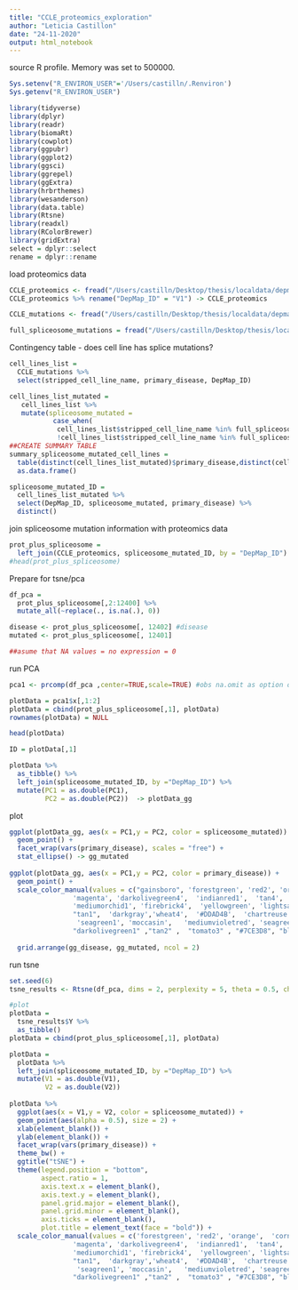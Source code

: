 ```yaml
---
title: "CCLE_proteomics_exploration"
author: "Leticia Castillon"
date: "24-11-2020"
output: html_notebook
---
```


source R profile. Memory was set to 500000.
```r
Sys.setenv("R_ENVIRON_USER"='/Users/castilln/.Renviron')
Sys.getenv("R_ENVIRON_USER")

```
```r
library(tidyverse)
library(dplyr)
library(readr)
library(biomaRt)
library(cowplot)
library(ggpubr)
library(ggplot2)
library(ggsci)
library(ggrepel)
library(ggExtra)
library(hrbrthemes)
library(wesanderson)
library(data.table)
library(Rtsne)
library(readxl)
library(RColorBrewer)
library(gridExtra)
select = dplyr::select
rename = dplyr::rename
```

load proteomics data
```r
CCLE_proteomics <- fread("/Users/castilln/Desktop/thesis/localdata/depmap/proteomics/Proteomics.csv", header = TRUE) 
CCLE_proteomics %>% rename("DepMap_ID" = "V1") -> CCLE_proteomics

CCLE_mutations <- fread("/Users/castilln/Desktop/thesis/localdata/depmap/CCLE_info", header = TRUE) #mutations and sample info 

full_spliceosome_mutations = fread("/Users/castilln/Desktop/thesis/localdata/depmap/mutations_spliceosome.csv")
```


Contingency table - does cell line has splice mutations? 
```r
cell_lines_list = 
  CCLE_mutations %>% 
  select(stripped_cell_line_name, primary_disease, DepMap_ID) 

cell_lines_list_mutated = 
   cell_lines_list %>% 
   mutate(spliceosome_mutated = 
           case_when(
            cell_lines_list$stripped_cell_line_name %in% full_spliceosome_mutations$stripped_cell_line_name ~ "YES",
            !cell_lines_list$stripped_cell_line_name %in% full_spliceosome_mutations$stripped_cell_line_name ~ "NO")) 
##CREATE SUMMARY TABLE
summary_spliceosome_mutated_cell_lines = 
  table(distinct(cell_lines_list_mutated)$primary_disease,distinct(cell_lines_list_mutated)$spliceosome_mutated) %>% 
  as.data.frame() 

spliceosome_mutated_ID = 
  cell_lines_list_mutated %>% 
  select(DepMap_ID, spliceosome_mutated, primary_disease) %>% 
  distinct()  
```

join spliceosome mutation information with proteomics data
```r
prot_plus_spliceosome = 
  left_join(CCLE_proteomics, spliceosome_mutated_ID, by = "DepMap_ID")  #join spliceosome and disease data
#head(prot_plus_spliceosome)


```
Prepare for tsne/pca
```r
df_pca = 
  prot_plus_spliceosome[,2:12400] %>% 
  mutate_all(~replace(., is.na(.), 0)) 

disease <- prot_plus_spliceosome[, 12402] #disease
mutated <- prot_plus_spliceosome[, 12401]

##asume that NA values = no expression = 0 

```

run PCA
```r
pca1 <- prcomp(df_pca ,center=TRUE,scale=TRUE) #obs na.omit as option of prcomp does not work unless you use the formula setting

plotData = pca1$x[,1:2]
plotData = cbind(prot_plus_spliceosome[,1], plotData)
rownames(plotData) = NULL

head(plotData)

ID = plotData[,1]

plotData %>% 
  as_tibble() %>% 
  left_join(spliceosome_mutated_ID, by ="DepMap_ID") %>%
  mutate(PC1 = as.double(PC1),
         PC2 = as.double(PC2))  -> plotData_gg

```

plot
```r
ggplot(plotData_gg, aes(x = PC1,y = PC2, color = spliceosome_mutated)) +
  geom_point() +
  facet_wrap(vars(primary_disease), scales = "free") + 
  stat_ellipse() -> gg_mutated
  
ggplot(plotData_gg, aes(x = PC1,y = PC2, color = primary_disease)) +
  geom_point() +
  scale_color_manual(values = c("gainsboro", 'forestgreen', 'red2', 'orange',  'cornflowerblue', 
                'magenta', 'darkolivegreen4',  'indianred1',  'tan4', 'darkblue', 
                'mediumorchid1', 'firebrick4',  'yellowgreen', 'lightsalmon', 'tan3',
                "tan1",  'darkgray','wheat4',  '#DDAD4B',  'chartreuse', 
                 'seagreen1', 'moccasin',   'mediumvioletred', 'seagreen', 'cadetblue1',
                "darkolivegreen1" ,"tan2" ,  "tomato3" , "#7CE3D8", "black", "darkblue", "violetred"))-> gg_disease
  
  grid.arrange(gg_disease, gg_mutated, ncol = 2)
```  
  run tsne
```r
set.seed(6)
tsne_results <- Rtsne(df_pca, dims = 2, perplexity = 5, theta = 0.5, check_duplicates = FALSE, pca = TRUE)

#plot
plotData =
  tsne_results$Y %>% 
  as_tibble() 
plotData = cbind(prot_plus_spliceosome[,1], plotData)

plotData = 
  plotData %>% 
  left_join(spliceosome_mutated_ID, by ="DepMap_ID") %>% 
  mutate(V1 = as.double(V1),
         V2 = as.double(V2))
 
plotData %>% 
  ggplot(aes(x = V1,y = V2, color = spliceosome_mutated)) +
  geom_point(aes(alpha = 0.5), size = 2) +
  xlab(element_blank()) +
  ylab(element_blank()) +
  facet_wrap(vars(primary_disease)) +
  theme_bw() +
  ggtitle("tSNE") +
  theme(legend.position = "bottom",
        aspect.ratio = 1,
        axis.text.x = element_blank(),
        axis.text.y = element_blank(),
        panel.grid.major = element_blank(),
        panel.grid.minor = element_blank(),
        axis.ticks = element_blank(),
        plot.title = element_text(face = "bold")) +
  scale_color_manual(values = c('forestgreen', 'red2', 'orange',  'cornflowerblue', 
                'magenta', 'darkolivegreen4',  'indianred1',  'tan4', 'darkblue', 
                'mediumorchid1', 'firebrick4',  'yellowgreen', 'lightsalmon', 'tan3',
                "tan1",  'darkgray','wheat4',  '#DDAD4B',  'chartreuse', 
                 'seagreen1', 'moccasin',   'mediumvioletred', 'seagreen', 'cadetblue1',
                "darkolivegreen1" ,"tan2" ,  "tomato3" , "#7CE3D8", "black", "darkblue", "violetred"))
```
  